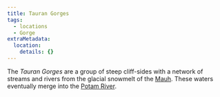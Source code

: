 ```yaml
---
title: Tauran Gorges
tags:
  - locations
  - Gorge
extraMetadata:
  location:
    details: {}
---
```



<Stub />

The *Tauran Gorges* are a group of steep cliff-sides with a network of streams and rivers from the glacial snowmelt of the [Mauh](./mauh.mdx). These waters eventually merge into the [Potam River](./potam.mdx).